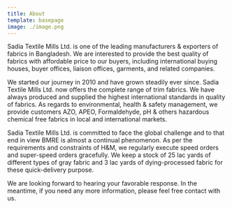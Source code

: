 ```yaml
---
title: About
template: basepage
image: ./image.png
---
```


Sadia Textile Mills Ltd. is one of the leading manufacturers & exporters of fabrics in Bangladesh. We are interested to provide the best quality of fabrics with affordable price to our buyers, including international buying houses, buyer offices, liaison offices, garments, and related companies.

We started our journey in 2010 and have grown steadily ever since. Sadia Textile Mills Ltd. now offers the complete range of trim fabrics. We have always produced and supplied the highest international standards in quality of fabrics. As regards to environmental, health & safety management, we provide customers AZO, APEO, Formaldehyde, pH & others hazardous chemical free fabrics in local and international markets.

Sadia Textile Mills Ltd. is committed to face the global challenge and to that end in view BMRE is almost a continual phenomenon. As per the requirements and constraints of H&M, we regularly execute speed orders and super-speed orders gracefully. We keep a stock of 25 lac yards of different types of gray fabric and 3 lac yards of dying-processed fabric for these quick-delivery purpose.

We are looking forward to hearing your favorable response. In the meantime, if you need any more information, please feel free contact with us.
